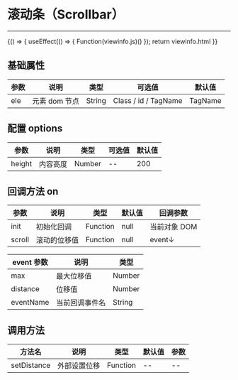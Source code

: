 
# 滚动条（Scrollbar）
***
<Meta title="基础控件/滚动条(Scrollbar)" />

<Canvas>
    <Story name="通用" height="150px" parameters={{ docs: { source: { code:`${viewinfo.html}${viewinfo.js}` }}}}>
    {() => {
        useEffect(() => {
            Function(viewinfo.js)()
        });
        return viewinfo.html
    }}  
    </Story>
</Canvas>


## 基础属性

| 参数 | 说明          | 类型   | 可选值               | 默认值  |
| ---- | ------------- | ------ | -------------------- | ------- |
| ele  | 元素 dom 节点 | String | Class / id / TagName | TagName |


## 配置 options

| 参数 | 说明          | 类型   | 可选值               | 默认值  |
| ---- | ------------- | ------ | -------------------- | ------- |
| height  | 内容高度 | Number | -- | 200 |



## 回调方法 on

| 参数  | 说明         | 类型     | 默认值 | 回调参数     |
| ----- | ------------ | -------- | ------ | ------------ |
| init  | 初始化回调   | Function | null   | 当前对象 DOM |
| scroll  | 滚动的位移值 | Function | null   | event↓       |


| event 参数 | 说明           | 类型   |
| ---------- | -------------- | ------ |
| max  | 最大位移值   | Number |
| distance  | 位移值   | Number |
| eventName  | 当前回调事件名 | String |

## 调用方法

| 方法名 | 说明     | 类型     | 默认值 | 参数 |
| ------ | -------- | -------- | ------ | ---- |
| setDistance    | 外部设置位移 | Function | --     | --   |

